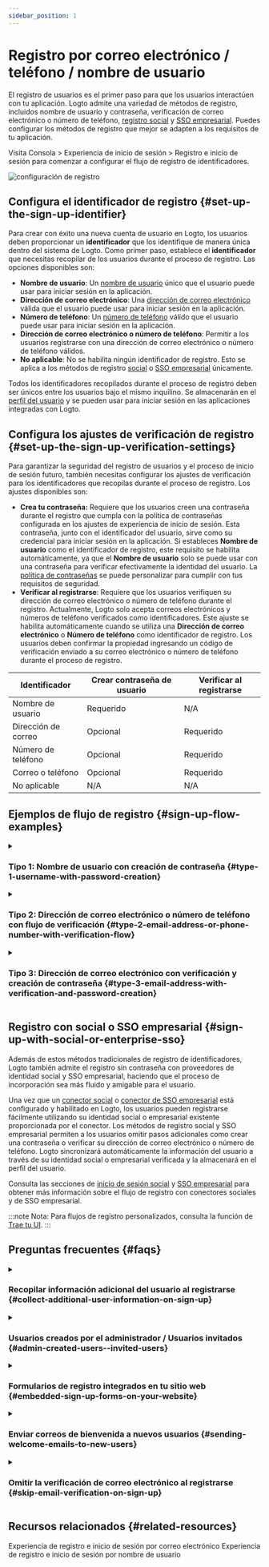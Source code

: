 ```yaml
---
sidebar_position: 1
---
```



# Registro por correo electrónico / teléfono / nombre de usuario

El registro de usuarios es el primer paso para que los usuarios interactúen con tu aplicación. Logto admite una variedad de métodos de registro, incluidos nombre de usuario y contraseña, verificación de correo electrónico o número de teléfono, [registro social](/end-user-flows/sign-up-and-sign-in/social-sign-in) y [SSO empresarial](/end-user-flows/enterprise-sso). Puedes configurar los métodos de registro que mejor se adapten a los requisitos de tu aplicación.

Visita <CloudLink to="/sign-in-experience/sign-up-and-sign-in">Consola > Experiencia de inicio de sesión > Registro e inicio de sesión</CloudLink> para comenzar a configurar el flujo de registro de identificadores.

<img src={signInExperienceSignUpImage} alt="configuración de registro" />

## Configura el identificador de registro \{#set-up-the-sign-up-identifier}

Para crear con éxito una nueva cuenta de usuario en Logto, los usuarios deben proporcionar un **identificador** que los identifique de manera única dentro del sistema de Logto. Como primer paso, establece el **identificador** que necesitas recopilar de los usuarios durante el proceso de registro. Las opciones disponibles son:

- **Nombre de usuario**: Un [nombre de usuario](/user-management/user-data#username) único que el usuario puede usar para iniciar sesión en la aplicación.
- **Dirección de correo electrónico**: Una [dirección de correo electrónico](/user-management/user-data#primary_email) válida que el usuario puede usar para iniciar sesión en la aplicación.
- **Número de teléfono**: Un [número de teléfono](/user-management/user-data#primary_phone) válido que el usuario puede usar para iniciar sesión en la aplicación.
- **Dirección de correo electrónico o número de teléfono**: Permitir a los usuarios registrarse con una dirección de correo electrónico o número de teléfono válidos.
- **No aplicable**: No se habilita ningún identificador de registro. Esto se aplica a los métodos de registro [social](/end-user-flows/sign-up-and-sign-in/social-sign-in) o [SSO empresarial](/end-user-flows/enterprise-sso) únicamente.

Todos los identificadores recopilados durante el proceso de registro deben ser únicos entre los usuarios bajo el mismo inquilino. Se almacenarán en el [perfil del usuario](/user-management/user-data#user-profile) y se pueden usar para iniciar sesión en las aplicaciones integradas con Logto.

## Configura los ajustes de verificación de registro \{#set-up-the-sign-up-verification-settings}

Para garantizar la seguridad del registro de usuarios y el proceso de inicio de sesión futuro, también necesitas configurar los ajustes de verificación para los identificadores que recopilas durante el proceso de registro. Los ajustes disponibles son:

- **Crea tu contraseña:** Requiere que los usuarios creen una contraseña durante el registro que cumpla con la política de contraseñas configurada en los ajustes de experiencia de inicio de sesión. Esta contraseña, junto con el identificador del usuario, sirve como su credencial para iniciar sesión en la aplicación. Si estableces **Nombre de usuario** como el identificador de registro, este requisito se habilita automáticamente, ya que el **Nombre de usuario** solo se puede usar con una contraseña para verificar efectivamente la identidad del usuario. La [política de contraseñas](/end-user-flows/sign-up-and-sign-in/reset-password#set-up-password-policy) se puede personalizar para cumplir con tus requisitos de seguridad.
- **Verificar al registrarse**: Requiere que los usuarios verifiquen su dirección de correo electrónico o número de teléfono durante el registro. Actualmente, Logto solo acepta correos electrónicos y números de teléfono verificados como identificadores. Este ajuste se habilita automáticamente cuando se utiliza una **Dirección de correo electrónico** o **Número de teléfono** como identificador de registro. Los usuarios deben confirmar la propiedad ingresando un código de verificación enviado a su correo electrónico o número de teléfono durante el proceso de registro.

| Identificador       | Crear contraseña de usuario | Verificar al registrarse |
| ------------------- | --------------------------- | ------------------------ |
| Nombre de usuario   | Requerido                   | N/A                      |
| Dirección de correo | Opcional                    | Requerido                |
| Número de teléfono  | Opcional                    | Requerido                |
| Correo o teléfono   | Opcional                    | Requerido                |
| No aplicable        | N/A                         | N/A                      |

## Ejemplos de flujo de registro \{#sign-up-flow-examples}

<details>
  <summary>

### Tipo 1: Nombre de usuario con creación de contraseña \{#type-1-username-with-password-creation}

</summary>

Selecciona el **Nombre de usuario** como el identificador de registro. Crear tu contraseña se fuerza a habilitar.

<img src={signUpUsernamePasswordImage} alt="Registro con nombre de usuario y contraseña" />

</details>

<details>
  <summary>

### Tipo 2: Dirección de correo electrónico o número de teléfono con flujo de verificación \{#type-2-email-address-or-phone-number-with-verification-flow}

</summary>

Selecciona la **Dirección de correo electrónico o número de teléfono** como el identificador de registro. **Verificar al registrarse** se fuerza a habilitar.

<img
  src={signUpEmailVerificationImage}
  alt="Registro con correo electrónico o número de teléfono con verificación"
/>

</details>

<details>
  <summary>

### Tipo 3: Dirección de correo electrónico con verificación y creación de contraseña \{#type-3-email-address-with-verification-and-password-creation}

</summary>

Selecciona la **Dirección de correo electrónico** como el identificador de registro. **Verificar al registrarse** se fuerza a habilitar. Habilita **Crea tu contraseña** para requerir que los usuarios creen una contraseña durante el registro. (Lo mismo se aplica al flujo de registro con número de teléfono)

<img
  src={signUpEmailPasswordImage}
  alt="Registro con correo electrónico, verificación y creación de contraseña"
/>

</details>

## Registro con social o SSO empresarial \{#sign-up-with-social-or-enterprise-sso}

Además de estos métodos tradicionales de registro de identificadores, Logto también admite el registro sin contraseña con proveedores de identidad social y SSO empresarial, haciendo que el proceso de incorporación sea más fluido y amigable para el usuario.

Una vez que un [conector social](/connectors/social-connectors) o [conector de SSO empresarial](/connectors/enterprise-connectors) está configurado y habilitado en Logto, los usuarios pueden registrarse fácilmente utilizando su identidad social o empresarial existente proporcionada por el conector. Los métodos de registro social y SSO empresarial permiten a los usuarios omitir pasos adicionales como crear una contraseña o verificar su dirección de correo electrónico o número de teléfono. Logto sincronizará automáticamente la información del usuario a través de su identidad social o empresarial verificada y la almacenará en el perfil del usuario.

Consulta las secciones de [inicio de sesión social](/end-user-flows/sign-up-and-sign-in/social-sign-in/) y [SSO empresarial](/end-user-flows/enterprise-sso/) para obtener más información sobre el flujo de registro con conectores sociales y de SSO empresarial.

:::note
Nota: Para flujos de registro personalizados, consulta la función de [Trae tu UI](/customization/bring-your-ui/).
:::

## Preguntas frecuentes \{#faqs}

<details>
  <summary>

### Recopilar información adicional del usuario al registrarse \{#collect-additional-user-information-on-sign-up}

</summary>
  
Para recopilar información adicional del perfil del usuario (por ejemplo, Nombre completo, Fecha de nacimiento, Nombre de la empresa) durante el registro, tienes dos opciones:

- **Flujos de incorporación autoalojados**: Redirige a los usuarios a tu propio flujo de incorporación después de un registro exitoso para una recopilación de datos personalizable.
- **Trae tu propia UI**: Personaliza tu propio flujo de registro utilizando nuestra función de trae tu propia UI con la API de configuración del perfil del usuario (próximamente).

</details>

<details>
  <summary>

### Usuarios creados por el administrador / Usuarios invitados \{#admin-created-users--invited-users}

</summary>

Aprende cómo implementar el [flujo de registro solo por invitación.](/end-user-flows/sign-up-and-sign-in/disable-user-registration/#implement-an-invitation-only-sign-up-flow)

</details>

<details>
  <summary>

### Formularios de registro integrados en tu sitio web \{#embedded-sign-up-forms-on-your-website}

</summary>
  
Logto actualmente no admite API sin interfaz para el inicio de sesión y registro. Puedes usar la función de [Trae tu UI](/customization/bring-your-ui/) para cargar tu propio formulario de registro en Logto o usar los parámetros de inicio de sesión para poblar información del usuario en Logto desde tu sitio web. Aprende más sobre la población de identificadores de usuario en [Parámetros de autenticación](/end-user-flows/authentication-parameters/).

</details>

<details>
  <summary>

### Enviar correos de bienvenida a nuevos usuarios \{#sending-welcome-emails-to-new-users}

</summary>

Suscríbete al evento de webhook `User.Created` para activar un correo de bienvenida a nuevos usuarios. Aprende más sobre [eventos de webhook](/developers/webhooks/webhooks-events/#data-mutation-hook-events).

</details>

<details>
  <summary>

### Omitir la verificación de correo electrónico al registrarse \{#skip-email-verification-on-sign-up}

</summary>

Actualmente, Logto solo admite correos electrónicos y números de teléfono verificados como identificadores. El proceso de verificación es necesario para garantizar la seguridad y propiedad del identificador del usuario.
El soporte para correos electrónicos o números de teléfono no verificados está en nuestro [hoja de ruta](https://logto.productlane.com/roadmap). ¡Mantente atento a las actualizaciones!

</details>

## Recursos relacionados \{#related-resources}

<Url href="https://www.youtube.com/watch?v=64rBXpWbScc">
  Experiencia de registro e inicio de sesión por correo electrónico
</Url>

<Url href="https://www.youtube.com/watch?v=chQxCJX6e6w">
  Experiencia de registro e inicio de sesión por nombre de usuario
</Url>

